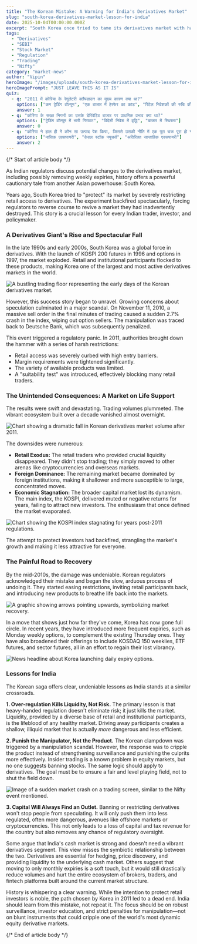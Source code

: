 ```yaml
---
title: "The Korean Mistake: A Warning for India's Derivatives Market"
slug: "south-korea-derivatives-market-lesson-for-india"
date: 2025-10-04T00:00:00.000Z
excerpt: "South Korea once tried to tame its derivatives market with harsh regulations, only to see it wither. As India considers similar moves, this story serves as a crucial lesson on the delicate balance between protection and progress."
tags:
  - "Derivatives"
  - "SEBI"
  - "Stock Market"
  - "Regulation"
  - "Trading"
  - "Nifty"
category: "market-news"
author: "Vipin"
heroImage: "/images/uploads/south-korea-derivatives-market-lesson-for-india/hero-image.jpg"
heroImagePrompt: "JUST LEAVE THIS AS IT IS"
quiz:
  - q: "2011 में कोरिया के रेगुलेटरी क्लैंपडाउन का मुख्य कारण क्या था?"
    options: ["कम ट्रेडिंग वॉल्यूम", "एक बाजार में हेरफेर का कांड", "रिटेल निवेशकों की रुचि की कमी"]
    answer: 1
  - q: "कोरिया के सख्त नियमों का उसके डेरिवेटिव बाजार पर प्राथमिक प्रभाव क्या था?"
    options: ["ट्रेडिंग वॉल्यूम में भारी गिरावट", "विदेशी निवेश में वृद्धि", "बाजार में स्थिरता"]
    answer: 0
  - q: "कोरिया ने हाल ही में कौन सा उत्पाद पेश किया, जिससे उसकी नीति में एक पूरा चक्र पूरा हो गया?"
    options: ["मासिक एक्सपायरी", "केवल स्टॉक फ्यूचर्स", "अतिरिक्त साप्ताहिक एक्सपायरी"]
    answer: 2
---
```


{/*  Start of article body  */}

As Indian regulators discuss potential changes to the derivatives market, including possibly removing weekly expiries, history offers a powerful cautionary tale from another Asian powerhouse: South Korea.

Years ago, South Korea tried to "protect" its market by severely restricting retail access to derivatives. The experiment backfired spectacularly, forcing regulators to reverse course to revive a market they had inadvertently destroyed. This story is a crucial lesson for every Indian trader, investor, and policymaker.

### A Derivatives Giant's Rise and Spectacular Fall

In the late 1990s and early 2000s, South Korea was a global force in derivatives. With the launch of KOSPI 200 futures in 1996 and options in 1997, the market exploded. Retail and institutional participants flocked to these products, making Korea one of the largest and most active derivatives markets in the world.

![A bustling trading floor representing the early days of the Korean derivatives market.](/images/uploads/south-korea-derivatives-market-lesson-for-india/korea-derivatives-rise.png)

However, this success story began to unravel. Growing concerns about speculation culminated in a major scandal. On November 11, 2010, a massive sell order in the final minutes of trading caused a sudden 2.7% crash in the index, wiping out option sellers. The manipulation was traced back to Deutsche Bank, which was subsequently penalized.

This event triggered a regulatory panic. In 2011, authorities brought down the hammer with a series of harsh restrictions:
*   Retail access was severely curbed with high entry barriers.
*   Margin requirements were tightened significantly.
*   The variety of available products was limited.
*   A "suitability test" was introduced, effectively blocking many retail traders.

### The Unintended Consequences: A Market on Life Support

The results were swift and devastating. Trading volumes plummeted. The vibrant ecosystem built over a decade vanished almost overnight.

![Chart showing a dramatic fall in Korean derivatives market volume after 2011.](https://pbs.twimg.com/media/G2VZe_XXsAAcF_V.png)

The downsides were numerous:
*   **Retail Exodus:** The retail traders who provided crucial liquidity disappeared. They didn't stop trading; they simply moved to other arenas like cryptocurrencies and overseas markets.
*   **Foreign Dominance:** The remaining market became dominated by foreign institutions, making it shallower and more susceptible to large, concentrated moves.
*   **Economic Stagnation:** The broader capital market lost its dynamism. The main index, the KOSPI, delivered muted or negative returns for years, failing to attract new investors. The enthusiasm that once defined the market evaporated.

![Chart showing the KOSPI index stagnating for years post-2011 regulations.](https://pbs.twimg.com/media/G2VZwlfW0AACKDT.jpg)

The attempt to protect investors had backfired, strangling the market's growth and making it less attractive for everyone.

### The Painful Road to Recovery

By the mid-2010s, the damage was undeniable. Korean regulators acknowledged their mistake and began the slow, arduous process of undoing it. They started easing restrictions, inviting retail participants back, and introducing new products to breathe life back into the markets.

![A graphic showing arrows pointing upwards, symbolizing market recovery.](https://pbs.twimg.com/media/G2VZ2eNWIAAVwPr.jpg)

In a move that shows just how far they've come, Korea has now gone full circle. In recent years, they have introduced more frequent expiries, such as Monday weekly options, to complement the existing Thursday ones. They have also broadened their offerings to include KOSDAQ 150 weeklies, ETF futures, and sector futures, all in an effort to regain their lost vibrancy.

![News headline about Korea launching daily expiry options.](https://pbs.twimg.com/media/G2VZ48BXcAEQnyC.jpg)

### Lessons for India

The Korean saga offers clear, undeniable lessons as India stands at a similar crossroads.

**1. Over-regulation Kills Liquidity, Not Risk.**
The primary lesson is that heavy-handed regulation doesn't eliminate risk; it just kills the market. Liquidity, provided by a diverse base of retail and institutional participants, is the lifeblood of any healthy market. Driving away participants creates a shallow, illiquid market that is actually *more* dangerous and less efficient.

**2. Punish the Manipulator, Not the Product.**
The Korean clampdown was triggered by a manipulation scandal. However, the response was to cripple the product instead of strengthening surveillance and punishing the culprits more effectively. Insider trading is a known problem in equity markets, but no one suggests banning stocks. The same logic should apply to derivatives. The goal must be to ensure a fair and level playing field, not to shut the field down.

![Image of a sudden market crash on a trading screen, similar to the Nifty event mentioned.](https://pbs.twimg.com/media/G2WK2a7aEAE0wxN.jpg)

**3. Capital Will Always Find an Outlet.**
Banning or restricting derivatives won't stop people from speculating. It will only push them into less regulated, often more dangerous, avenues like offshore markets or cryptocurrencies. This not only leads to a loss of capital and tax revenue for the country but also removes any chance of regulatory oversight.

Some argue that India's cash market is strong and doesn't need a vibrant derivatives segment. This view misses the symbiotic relationship between the two. Derivatives are essential for hedging, price discovery, and providing liquidity to the underlying cash market. Others suggest that moving to only monthly expiries is a soft touch, but it would still drastically reduce volumes and hurt the entire ecosystem of brokers, traders, and fintech platforms built around the current market structure.

History is whispering a clear warning. While the intention to protect retail investors is noble, the path chosen by Korea in 2011 led to a dead end. India should learn from this mistake, not repeat it. The focus should be on robust surveillance, investor education, and strict penalties for manipulation—not on blunt instruments that could cripple one of the world's most dynamic equity derivative markets.

{/*  End of article body  */}